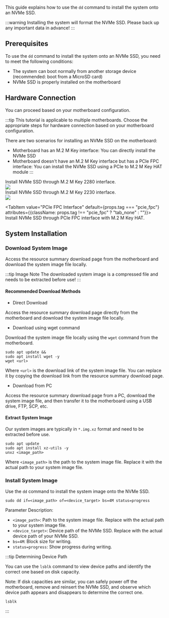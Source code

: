 This guide explains how to use the `dd` command to install the system onto an NVMe SSD.

:::warning
Installing the system will format the NVMe SSD. Please back up any important data in advance!
:::

## Prerequisites

To use the `dd` command to install the system onto an NVMe SSD, you need to meet the following conditions:

- The system can boot normally from another storage device (recommended: boot from a MicroSD card)
- NVMe SSD is properly installed on the motherboard

## Hardware Connection

You can proceed based on your motherboard configuration.

:::tip
This tutorial is applicable to multiple motherboards. Choose the appropriate steps for hardware connection based on your motherboard configuration.

There are two scenarios for installing an NVMe SSD on the motherboard:

- Motherboard has an M.2 M Key interface: You can directly install the NVMe SSD
- Motherboard doesn't have an M.2 M Key interface but has a PCIe FPC interface: You can install the NVMe SSD using a PCIe to M.2 M Key HAT module
  :::

<Tabs queryString="system boot">
  <TabItem value="M.2 2280 Interface" default={props.tag === "m2_2280"} attributes={{ className: props.tag !== "m2_2280" ? "tab_none" : "" }}>
    Install NVMe SSD through M.2 M Key 2280 interface.
    <div style={{ textAlign: "center" }}>
      <img
        src="/en/img/common/radxa-os/install-system/nvme-m2-2280.webp"
        style={{ width: "100%", maxWidth: "1200px" }}
      />
    </div>
  </TabItem>
<TabItem
  value="M.2 2230 Interface"
  default={props.tag === "m2_2230"}
  attributes={{ className: props.tag !== "m2_2230" ? "tab_none" : "" }}
>
  Install NVMe SSD through M.2 M Key 2230 interface.
  <div style={{ textAlign: "center" }}>
    <img
      src="/en/img/common/radxa-os/install-system/nvme-m2-2230.webp"
      style={{ width: "100%", maxWidth: "1200px" }}
    />
  </div>
</TabItem>

  <TabItem value="PCIe FPC Interface" default={props.tag === "pcie_fpc"} attributes={{className: props.tag !== "pcie_fpc" ? "tab_none" : ""}}>
    Install NVMe SSD through PCIe FPC interface with M.2 M Key HAT.
  </TabItem>
</Tabs>

## System Installation

### Download System Image

Access the resource summary download page from the motherboard and download the system image file locally.

:::tip Image Note
The downloaded system image is a compressed file and needs to be extracted before use!
:::

#### Recommended Download Methods

- Direct Download

Access the resource summary download page directly from the motherboard and download the system image file locally.

- Download using wget command

Download the system image file locally using the `wget` command from the motherboard.

<NewCodeBlock tip="radxa@device$" type="device">

```
sudo apt update &&
sudo apt install wget -y
wget <url>
```

</NewCodeBlock>

Where `<url>` is the download link of the system image file. You can replace it by copying the download link from the resource summary download page.

- Download from PC

Access the resource summary download page from a PC, download the system image file, and then transfer it to the motherboard using a USB drive, FTP, SCP, etc.

#### Extract System Image

Our system images are typically in `*.img.xz` format and need to be extracted before use.

<NewCodeBlock tip="radxa@device$" type="device">

```
sudo apt update
sudo apt install xz-utils -y
unxz <image_path>
```

</NewCodeBlock>

Where `<image_path>` is the path to the system image file. Replace it with the actual path to your system image file.

### Install System Image

Use the `dd` command to install the system image onto the NVMe SSD.

<NewCodeBlock tip="radxa@device$" type="device">

```
sudo dd if=<image_path> of=<device_target> bs=4M status=progress
```

</NewCodeBlock>

Parameter Description:

- `<image_path>`: Path to the system image file. Replace with the actual path to your system image file.
- `<device_target>`: Device path of the NVMe SSD. Replace with the actual device path of your NVMe SSD.
- `bs=4M`: Block size for writing.
- `status=progress`: Show progress during writing.

:::tip Determining Device Path

You can use the `lsblk` command to view device paths and identify the correct one based on disk capacity.

Note: If disk capacities are similar, you can safely power off the motherboard, remove and reinsert the NVMe SSD, and observe which device path appears and disappears to determine the correct one.

<NewCodeBlock tip="radxa@device$" type="device">

```
lsblk
```

</NewCodeBlock>

:::

